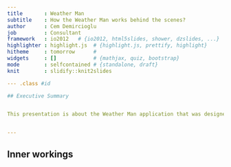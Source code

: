 ```yaml
---
title       : Weather Man
subtitle    : How the Weather Man works behind the scenes?
author      : Cem Demircioglu
job         : Consultant
framework   : io2012   # {io2012, html5slides, shower, dzslides, ...}
highlighter : highlight.js  # {highlight.js, prettify, highlight}
hitheme     : tomorrow      # 
widgets     : []            # {mathjax, quiz, bootstrap}
mode        : selfcontained # {standalone, draft}
knit        : slidify::knit2slides

--- .class #id 

## Executive Summary


This presentation is about the Weather Man application that was designed by Cem Demircioglu. The application predicts the temperature of a selected date. The prediction is based on 10 years of data over a specific range of days. 


--- 
```


## Inner workings





